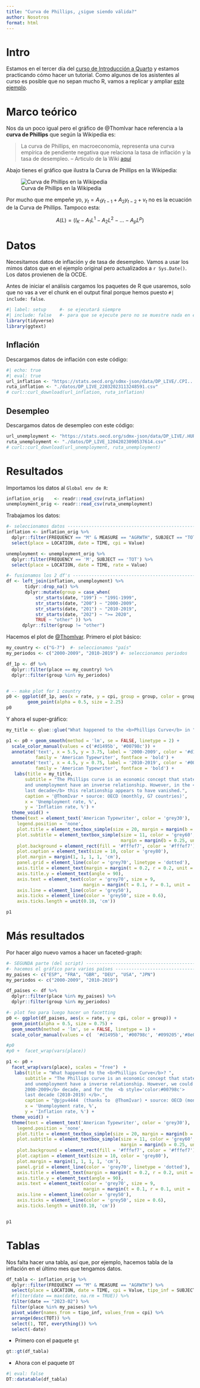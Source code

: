 ```yaml
---
title: "Curva de Phillips, ¿sigue siendo válida?"
author: Nosotros
format: html
---
```


# Intro

Estamos en el tercer día del [curso de Introducción a Quarto](https://perezp44.github.io/intro.to.quarto/) y estamos practicando cómo hacer un tutorial. Como algunos de los asistentes al curso es posible que no sepan mucho R, vamos a replicar y ampliar [este ejemplo](https://twitter.com/ThomIvar/status/1516114838996631563).

# Marco teórico

Nos da un poco igual pero el gráfico de @ThomIvar hace referencia a la **curva de Phillips** que según la Wikipedia es:

> La curva de Phillips, en macroeconomía, representa una curva empírica de pendiente negativa que relaciona la tasa de inflación y la tasa de desempleo. -- Articulo de la Wiki [aquí](https://es.wikipedia.org/wiki/Curva_de_Phillips)

Abajo tienes el gráfico que ilustra la Curva de Phillips en la Wikipedia:

![Curva de Phillips en la Wikipedia](https://upload.wikimedia.org/wikipedia/commons/thumb/1/1e/NAIRU-SR-and-LR_es.svg/280px-NAIRU-SR-and-LR_es.svg.png)

Por mucho que me empeñe yo, $y_{t}=A_{1}y_{t-1}+A_{2}y_{t-2}+v_{t}$ no es la ecuación de la Curva de Phillips. Tampoco esta:

$$A(L)=(I_{K}-A_{1}L^{1}-A_{2}L^{2}-...-A_{p}L^{p})$$

# Datos

Necesitamos datos de inflación y de tasa de desempleo. Vamos a usar los mimos datos que en el ejemplo original pero actualizados a `r Sys.Date()`. Los datos provienen de la OCDE.

Antes de iniciar el análisis cargamos los paquetes de R que usaremos, solo que no vas a ver el chunk en el output final porque hemos puesto `#| include: false`.

```r
#| label: setup     #- se ejecutará siempre
#| include: false   #- para que se ejecute pero no se muestre nada en el output
library(tidyverse)
library(ggtext)
```

## Inflación

Descargamos datos de inflación con este código:

```r
#| echo: true
#| eval: true
url_inflation <- "https://stats.oecd.org/sdmx-json/data/DP_LIVE/.CPI.../OECD?contentType=csv&detail=code&separator=comma&csv-lang=en"
ruta_inflation <- "./datos/DP_LIVE_22032023113248591.csv"
# curl::curl_download(url_inflation, ruta_inflation)
```

## Desempleo

Descargamos datos de desempleo con este código:

```r
url_unemployment <- "https://stats.oecd.org/sdmx-json/data/DP_LIVE/.HUR.../OECD?contentType=csv&detail=code&separator=comma&csv-lang=en"
ruta_unemployment <- "./datos/DP_LIVE_12042023090537614.csv"
# curl::curl_download(url_unemployment, ruta_unemployment)
```

# Resultados

Importamos los datos al `Global env de R`:

```r
inflation_orig    <- readr::read_csv(ruta_inflation)
unemployment_orig <- readr::read_csv(ruta_unemployment)
```

Trabajamos los datos:

```r
#- seleccionamos datos ---------------------------------------------------------
inflation <- inflation_orig %>%
  dplyr::filter(FREQUENCY == "M" & MEASURE == "AGRWTH", SUBJECT == "TOT") %>%
  select(place = LOCATION, date = TIME, cpi = Value)

unemployment <- unemployment_orig %>%
  dplyr::filter(FREQUENCY == 'M', SUBJECT == 'TOT') %>%
  select(place = LOCATION, date = TIME, rate = Value)

#- fusionamos los 2 df's -------------------------------------------------------
df <- left_join(inflation, unemployment) %>%
       tidyr::drop_na() %>%
       dplyr::mutate(group = case_when(
           str_starts(date, "199") ~ "1991-1999",
           str_starts(date, "200") ~ "2000-2009",
           str_starts(date, "201") ~ "2010-2019",
           str_starts(date, "202") ~ ">= 2020",
           TRUE ~ "other" )) %>%
      dplyr::filter(group != "other")
```

Hacemos el plot de [\@ThomIvar](https://twitter.com/ThomIvar). Primero el plot básico:

```r
my_country <- c("G-7")  #- seleccionamos "país"
my_periodos <- c("2000-2009", "2010-2019") #- seleccionamos periodos

df_1p <- df %>%
  dplyr::filter(place == my_country) %>%
  dplyr::filter(group %in% my_periodos)


# -- make plot for 1 country
p0 <- ggplot(df_1p, aes(x = rate, y = cpi, group = group, color = group)) +
        geom_point(alpha = 0.5, size = 2.25)
p0
```

Y ahora el super-gráfico:

```r
my_title <- glue::glue("What happened to the <b>Phillips Curve</b> in ", my_country  , "? (thanks to <b style='color:#fd5532'>@ThomIvar</b>)")

p1 <- p0 + geom_smooth(method = 'lm', se = FALSE, linetype = 2) +
  scale_color_manual(values = c('#d1495b', '#00798c')) +
  annotate('text', x = 5.5, y = 3.75, label = '2000-2009', color = '#d1495b',
           family = 'American Typewriter', fontface = 'bold') +
  annotate('text', x = 4.5, y = 0.75, label = '2010-2019', color = '#00798c',
           family = 'American Typewriter', fontface = 'bold') +
   labs(title = my_title,
       subtitle = "The Phillips curve is an economic concept that states that inflation
       and unemployment have an inverse relationship. However, in the <b style='color:#00798c'>
       last decade</b> this relationship appears to have vanished.",
       caption = '@ThomIvar • source: OECD (monthly, G7 countries)',
       x = 'Unemployment rate, %',
       y = 'Inflation rate, %') +
  theme_void() +
  theme(text = element_text('American Typewriter', color = 'grey30'),
    legend.position = 'none',
    plot.title = element_textbox_simple(size = 20, margin = margin(b = 0.15, unit = 'cm')),
    plot.subtitle = element_textbox_simple(size = 11, color = 'grey60',
                                           margin = margin(b = 0.25, unit = 'cm')),
    plot.background = element_rect(fill = '#fffef7', color = '#fffef7'),
    plot.caption = element_text(size = 10, color = 'grey80'),
    plot.margin = margin(1, 1, 1, 1, 'cm'),
    panel.grid = element_line(color = 'grey70', linetype = 'dotted'),
    axis.title = element_text(margin = margin(t = 0.2, r = 0.2, unit = 'cm'), color = 'grey50'),
    axis.title.y = element_text(angle = 90),
    axis.text = element_text(color = 'grey70', size = 9,
                             margin = margin(t = 0.1, r = 0.1, unit = 'cm')),
    axis.line = element_line(color = 'grey50'),
    axis.ticks = element_line(color = 'grey50', size = 0.6),
    axis.ticks.length = unit(0.10, 'cm'))

p1
```

# Más resultados

Por hacer algo nuevo vamos a hacer un faceted-graph:

```r
#- SEGUNDA parte (del script) --------------------------------------------------
#- hacemos el gráfico para varios países ---------------------------------------
my_paises <- c("ESP", "FRA", "GBR", "DEU", "USA", "JPN")
my_periodos <- c("2000-2009", "2010-2019") 

df_paises <- df %>%  
  dplyr::filter(place %in% my_paises) %>% 
  dplyr::filter(group %in% my_periodos)

#- plot feo para luego hacer un facetting
p0 <- ggplot(df_paises, aes(x = rate, y = cpi, color = group)) +
  geom_point(alpha = 0.5, size = 0.75) +
  geom_smooth(method = 'lm', se = FALSE, linetype = 1) +
  scale_color_manual(values = c(  '#d1495b', '#00798c', '#099205','#8e0592'))

#p0
#p0 +  facet_wrap(vars(place))

p1 <- p0 +
  facet_wrap(vars(place), scales = "free")  +
   labs(title = "What happened to the <b>Phillips Curve</b>? ",
       subtitle = "The Phillips curve is an economic concept that states that inflation
       and unemployment have a inverse relationship. However, we could find some exceptions for <b style='color:#d1495b'>
       2000-2009</b> decade, and for the  <b style='color:#00798c'>
       last decade (2010-2019) </b>.",
       caption = "@pjpv4444  (thanks to  @ThomIvar) • source: OECD (monthly, G7 countries)",
       x = 'Unemployment rate, %',
       y = 'Inflation rate, %') +
  theme_void() +
  theme(text = element_text('American Typewriter', color = 'grey30'),
    legend.position = 'none',
    plot.title = element_textbox_simple(size = 20, margin = margin(b = 0.15, unit = 'cm')),
    plot.subtitle = element_textbox_simple(size = 11, color = 'grey60',
                                           margin = margin(b = 0.25, unit = 'cm')),
    plot.background = element_rect(fill = '#fffef7', color = '#fffef7'),
    plot.caption = element_text(size = 10, color = 'grey80'),
    plot.margin = margin(1, 1, 1, 1, 'cm'),
    panel.grid = element_line(color = 'grey70', linetype = 'dotted'),
    axis.title = element_text(margin = margin(t = 0.2, r = 0.2, unit = 'cm'), color = 'grey50'),
    axis.title.y = element_text(angle = 90),
    axis.text = element_text(color = 'grey70', size = 9,
                             margin = margin(t = 0.1, r = 0.1, unit = 'cm')),
    axis.line = element_line(color = 'grey50'),
    axis.ticks = element_line(color = 'grey50', size = 0.6),
    axis.ticks.length = unit(0.10, 'cm'))


p1
```

# Tablas

Nos falta hacer una tabla, así que, por ejemplo, hacemos tabla de la inflación en el último mes que tengamos datos.


```r
df_tabla <- inflation_orig %>%
  dplyr::filter(FREQUENCY == "M" & MEASURE == "AGRWTH") %>%
  select(place = LOCATION, date = TIME, cpi = Value, tipo_inf = SUBJECT) %>% 
  #filter(date == max(date, na.rm = TRUE)) %>% 
  filter(date == "2023-02") %>% 
  filter(place %in% my_paises) %>% 
  pivot_wider(names_from = tipo_inf, values_from = cpi) %>% 
  arrange(desc(TOT)) %>% 
  select(1, TOT, everything()) %>% 
  select(-date)
```


- Primero con el paquete `gt`

```r
gt::gt(df_tabla)
```


- Ahora con el paquete `DT`



```r
#| eval: false
DT::datatable(df_tabla)
```



